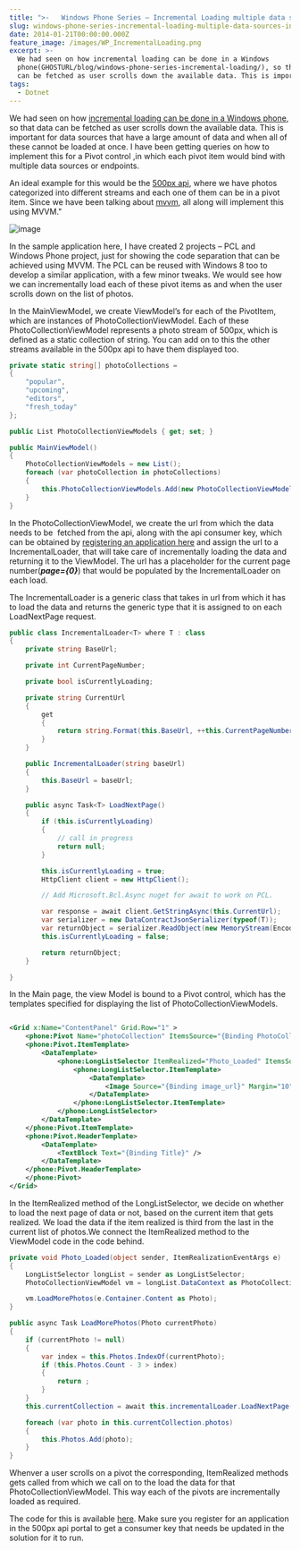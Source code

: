 ```yaml
---
title: ">-   Windows Phone Series – Incremental Loading multiple data sources inside a   Pivot"
slug: windows-phone-series-incremental-loading-multiple-data-sources-inside-a-pivot
date: 2014-01-21T00:00:00.000Z
feature_image: /images/WP_IncrementalLoading.png
excerpt: >-
  We had seen on how incremental loading can be done in a Windows
  phone(GHOSTURL/blog/windows-phone-series-incremental-loading/), so that data
  can be fetched as user scrolls down the available data. This is important...
tags:
  - Dotnet
---
```

We had seen on how [incremental loading can be done in a Windows phone](/blog/windows-phone-series-incremental-loading/), so that data can be fetched as user scrolls down the available data. This is important for data sources that have a large amount of data and when all of these cannot be loaded at once. I have been getting queries on how to implement this for a Pivot control ,in which each pivot item would bind with multiple data sources or endpoints.

An ideal example for this would be the [500px api](http://developers.500px.com/), where we have photos categorized into different streams and each one of them can be in a pivot item. Since we have been talking about [mvvm](/blog/tag/mvvm/), all along will implement this using MVVM."

![image](/images/WP_IncrementalLoading.png)

In the sample application here, I have created 2 projects – PCL and Windows Phone project, just for showing the code separation that can be achieved using MVVM. The PCL can be reused with Windows 8 too to develop a similar application, with a few minor tweaks. We would see how we can incrementally load each of these pivot items as and when the user scrolls down on the list of photos.

In the MainViewModel, we create ViewModel’s for each of the PivotItem, which are instances of PhotoCollectionViewModel. Each of these PhotoCollectionViewModel represents a photo stream of 500px, which is defined as a static collection of string. You can add on to this the other streams available in the 500px api to have them displayed too.

```csharp
private static string[] photoCollections =
{
    "popular",
    "upcoming",
    "editors",
    "fresh_today"
};

public List PhotoCollectionViewModels { get; set; }

public MainViewModel()
{
    PhotoCollectionViewModels = new List();
    foreach (var photoCollection in photoCollections)
    {
        this.PhotoCollectionViewModels.Add(new PhotoCollectionViewModel(photoCollection));
    }
}

```

In the PhotoCollectionViewModel, we create the url from which the data needs to be  fetched from the api, along with the api consumer key, which can be obtained by [registering an application here](http://500px.com/settings/applications) and assign the url to a IncrementalLoader, that will take care of incrementally loading the data and returning it to the ViewModel. The url has a placeholder for the current page number(**_page={0}_**) that would be populated by the IncrementalLoader on each load.

The IncrementalLoader is a generic class that takes in url from which it has to load the data and returns the generic type that it is assigned to on each LoadNextPage request.

```csharp
public class IncrementalLoader<T> where T : class
{
    private string BaseUrl;

    private int CurrentPageNumber;

    private bool isCurrentlyLoading;

    private string CurrentUrl
    {
        get
        {
            return string.Format(this.BaseUrl, ++this.CurrentPageNumber);
        }
    }

    public IncrementalLoader(string baseUrl)
    {
        this.BaseUrl = baseUrl;
    }

    public async Task<T> LoadNextPage()
    {
        if (this.isCurrentlyLoading)
        {
            // call in progress
            return null;
        }

        this.isCurrentlyLoading = true;
        HttpClient client = new HttpClient();

        // Add Microsoft.Bcl.Async nuget for await to work on PCL.

        var response = await client.GetStringAsync(this.CurrentUrl);
        var serializer = new DataContractJsonSerializer(typeof(T));
        var returnObject = serializer.ReadObject(new MemoryStream(Encoding.Unicode.GetBytes(response))) as T;
        this.isCurrentlyLoading = false;

        return returnObject;
    }

}

```

In the Main page, the view Model is bound to a Pivot control, which has the templates specified for displaying the list of PhotoCollectionViewModels.

```xml

<Grid x:Name="ContentPanel" Grid.Row="1" >
    <phone:Pivot Name="photoCollection" ItemsSource="{Binding PhotoCollectionViewModels}">
    <phone:Pivot.ItemTemplate>
        <DataTemplate>
            <phone:LongListSelector ItemRealized="Photo_Loaded" ItemsSource="{Binding Photos}" IsGroupingEnabled="False">
                <phone:LongListSelector.ItemTemplate>
                    <DataTemplate>
                        <Image Source="{Binding image_url}" Margin="10" Width="500" />
                    </DataTemplate>
                </phone:LongListSelector.ItemTemplate>
            </phone:LongListSelector>
        </DataTemplate>
    </phone:Pivot.ItemTemplate>
    <phone:Pivot.HeaderTemplate>
        <DataTemplate>
            <TextBlock Text="{Binding Title}" />
        </DataTemplate>
    </phone:Pivot.HeaderTemplate>
    </phone:Pivot>
</Grid>


```

In the ItemRealized method of the LongListSelector, we decide on whether to load the next page of data or not, based on the current item that gets realized. We load the data if the item realized is third from the last in the current list of photos.We connect the ItemRealized method to the ViewModel code in the code behind.

```csharp
private void Photo_Loaded(object sender, ItemRealizationEventArgs e)
{
    LongListSelector longList = sender as LongListSelector;
    PhotoCollectionViewModel vm = longList.DataContext as PhotoCollectionViewModel;

    vm.LoadMorePhotos(e.Container.Content as Photo);
}

public async Task LoadMorePhotos(Photo currentPhoto)
{
    if (currentPhoto != null)
    {
        var index = this.Photos.IndexOf(currentPhoto);
        if (this.Photos.Count - 3 > index)
        {
            return ;
        }
    }
    this.currentCollection = await this.incrementalLoader.LoadNextPage();

    foreach (var photo in this.currentCollection.photos)
    {
        this.Photos.Add(photo);
    }
}

```

Whenver a user scrolls on a pivot the corresponding, ItemRealized methods gets called from which we call on to the load the data for that PhotoCollectionViewModel. This way each of the pivots are incrementally loaded as required.

The code for this is available [here](https://github.com/rahulpnath/Blog/tree/master/IncrementalLoading). Make sure you register for an application in the 500px api portal to get a consumer key that needs be updated in the solution for it to run.
